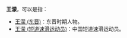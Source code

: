 '''王濛'''，可以是指：
*[[王濛_(东晋)|王濛 (东晋)]]：东晋时期人物。
*[[王濛_(短道速滑运动员)|王濛 (短道速滑运动员)]]：中国短道速滑运动员。
{{消歧义|M濛|cat=二字王姓人名消歧义}}